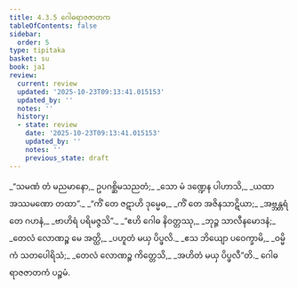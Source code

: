```yaml
---
title: 4.3.5 ဂေါဓရာဇဇာတက
tableOfContents: false
sidebar:
  order: 5
type: tipitaka
basket: su
book: ja1
review:
  current: review
  updated: '2025-10-23T09:13:41.015153'
  updated_by: ''
  notes: ''
  history:
  - state: review
    date: '2025-10-23T09:13:41.015153'
    updated_by: ''
    notes: ''
    previous_state: draft
---
```



<ReviewStatus review={frontmatter.review} showDetails={true} />

<HypothesisAnnotation frontmatter={frontmatter} />

<DynamicBreadcrumb />

<Division number="97" book="ja1" e="ch" v="22" p="105">

<Paragraph number="1007" type="verses" book="ja1">
_“သမဏံ တံ မညမာနော,_  
ဥပဂစ္ဆိမသညတံ;_  
_သော မံ ဒဏ္ဍေန ပါဟာသိ,_  
_ယထာ အဿမဏော တထာ”._  

</Paragraph>

</Division>
<Division number="98" book="ja1" e="ch" v="22" p="106">

<Paragraph number="1008" type="verses" book="ja1">
_“ကိံ တေ ဇဋာဟိ ဒုမ္မေဓ,_  
_ကိံ တေ အဇိနသာဋိယာ;_  
_အဗ္ဘန္တရံ တေ ဂဟနံ,_  
_ဗာဟိရံ ပရိမဇ္ဇသိ”._  

</Paragraph>

</Division>
<Division number="99" book="ja1" e="ch" v="22" p="106">

<Paragraph number="1009" type="verses" book="ja1">
_“ဧဟိ ဂေါဓ နိဝတ္တဿု,_  
_ဘုဉ္ဇ သာလီနမောဒနံ;_  
_တေလံ လောဏဉ္စ မေ အတ္ထိ,_  
_ပဟူတံ မယှ ပိပ္ဖလိ._  

</Paragraph>

</Division>
<Division number="100" book="ja1" e="ch" v="22" p="106">

<Paragraph number="1010" type="verses" book="ja1">
_ဧသ ဘိယျော ပဝေက္ခာမိ,_  
_ဝမ္မိကံ သတပေါရိသံ;_  
_တေလံ လောဏဉ္စ ကိတ္တေသိ,_  
_အဟိတံ မယှ ပိပ္ဖလီ”တိ._  


</Paragraph>
</Division>

<Paragraph number="1011" type="center" book="ja1">
ဂေါဓရာဇဇာတကံ ပဉ္စမံ.
</Paragraph>